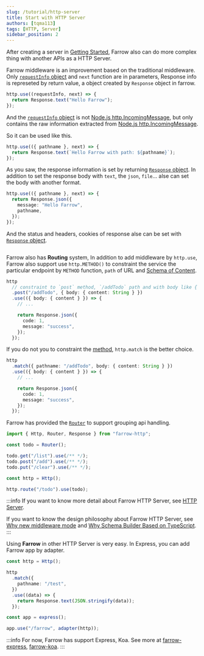 ```yaml
---
slug: /tutorial/http-server
title: Start with HTTP Server
authors: [tqma113]
tags: [HTTP, Server]
sidebar_position: 2
---
```


After creating a server in [Getting Started](./getting-started.mdx), Farrow also can do more complex thing with another APIs as a HTTP Server.

Farrow middleware is an improvement based on the traditional middleware. Only [`requestInfo` object](../guide/http-server/base/request.mdx) and `next` function are in parameters, Response info is represeted by return value, a object created by `Response` object in farrow.

```ts
http.use((requestInfo, next) => {
  return Response.text("Hello Farrow");
});
```

And the [`requestInfo` object](../guide/http-server/base/request.mdx) is not [Node.js http.IncomingMessage](https://nodejs.org/dist/latest-v16.x/docs/api/http.html#class-httpincomingmessage), but only contains the raw information extracted from [Node.js http.IncomingMessage](https://nodejs.org/dist/latest-v16.x/docs/api/http.html#class-httpincomingmessage).

So it can be used like this.

```ts
http.use(({ pathname }, next) => {
  return Response.text(`Hello Farrow with path: ${pathname}`);
});
```

As you saw, the response information is set by returning [`Response` object](../guide/http-server/base/response.mdx). In addition to set the response body with `text`, the `json`, `file`... alse can set the body with another format.

```ts
http.use(({ pathname }, next) => {
  return Response.json({
    message: "Hello Farrow",
    pathname,
  });
});
```

And the status and headers, cookies of response alse can be set with [`Response` object](../guide/http-server/base/response.mdx).

```ts

```

Farrow also has **Routing** system, In addition to add middleware by `http.use`, Farrow also support use `http.METHOD()` to constraint the service the particular endpoint by `METHOD` function, `path` of URL and [Schema of Content](../guide/schema/validation-type.mdx).

```ts
http
  // constraint to `post` method, `/addTodo` path and with body like { content: string }
  .post("/addTodo", { body: { content: String } })
  .use(({ body: { content } }) => {
    // ...

    return Response.json({
      code: 1,
      message: "success",
    });
  });
```

If you do not you to constraint the [method](https://developer.mozilla.org/zh-CN/docs/Web/HTTP/Methods), `http.match` is the better choice.

```ts
http
  .match({ pathname: "/addTodo", body: { content: String } })
  .use(({ body: { content } }) => {
    // ...

    return Response.json({
      code: 1,
      message: "success",
    });
  });
```

Farrow has provided the [`Router`](/docs/tutorial/http-server#todo) to support grouping api handling.

```ts
import { Http, Router, Response } from "farrow-http";

const todo = Router();

todo.get("/list").use(/** */);
todo.post("/add").use(/** */);
todo.put("/clear").use(/** */);

const http = Http();

http.route("/todo").use(todo);
```

:::info
If you want to know more detail about Farrow HTTP Server, see [HTTP Server](../guide/http-server/base/request.mdx).

If you want to know the design philosophy about Farrow HTTP Server, see [Why new middleware mode](../philosophy/middleware-mode.mdx) and [Why Schema Builder Based on TypeScript](../philosophy/schema-builder.mdx).
:::

Using **Farrow** in other HTTP Server is very easy. In Express, you can add Farrow app by adapter.

```ts
const http = Http();

http
  .match({
    pathname: "/test",
  })
  .use((data) => {
    return Response.text(JSON.stringify(data));
  });

const app = express();

app.use("/farrow", adapter(http));
```

:::info
For now, Farrow has support Express, Koa. See more at [farrow-express](../api/http/03-farrow-express.mdx), [farrow-koa](../api/http/04-farrow-koa.mdx).
:::
